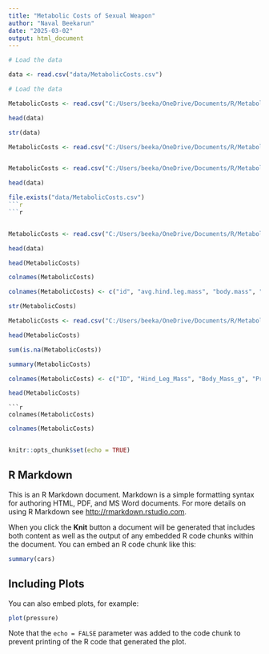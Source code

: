```yaml
---
title: "Metabolic Costs of Sexual Weapon"
author: "Naval Beekarun"
date: "2025-03-02"
output: html_document
---
```

```r
# Load the data
```


```r
data <- read.csv("data/MetabolicCosts.csv")
```
```r
# Load the data
```


```r
MetabolicCosts <- read.csv("C:/Users/beeka/OneDrive/Documents/R/MetabolicCosts/data/MetabolicCosts.csv")
```
```r
head(data)
```
```r
str(data)
```
```r
MetabolicCosts <- read.csv("C:/Users/beeka/OneDrive/Documents/R/MetabolicCosts/data/MetabolicCosts.csv")
```
```r
```


```r
MetabolicCosts <- read.csv("C:/Users/beeka/OneDrive/Documents/R/MetabolicCosts/data/MetabolicCosts.csv")
```
```r
head(data)
```
```r
file.exists("data/MetabolicCosts.csv")
```r
```r

```
```r
```


```r
MetabolicCosts <- read.csv("C:/Users/beeka/OneDrive/Documents/R/MetabolicCosts/data/MetabolicCosts.csv")
```
```r
head(data)
```
```r
head(MetabolicCosts)
```
```r
colnames(MetabolicCosts)

```
```r
colnames(MetabolicCosts) <- c("id", "avg.hind.leg.mass", "body.mass", "pre.mr.avg", "post.mr.avg", "size")

```
```r
str(MetabolicCosts)
```
```r
MetabolicCosts <- read.csv("C:/Users/beeka/OneDrive/Documents/R/MetabolicCosts/data/MetabolicCosts.csv", sep = ";")
```


```r
head(MetabolicCosts)
```
```r
sum(is.na(MetabolicCosts))

```
```r
summary(MetabolicCosts)

```
```r
colnames(MetabolicCosts) <- c("ID", "Hind_Leg_Mass", "Body_Mass_g", "Pre_MR_Avg", "Post_MR_Avg", "Size")
```
```r
head(MetabolicCosts)
```

```
```r
colnames(MetabolicCosts)
```

```r
colnames(MetabolicCosts)
```

```

```

```r
knitr::opts_chunk$set(echo = TRUE)
```

## R Markdown

This is an R Markdown document. Markdown is a simple formatting syntax for authoring HTML, PDF, and MS Word documents. For more details on using R Markdown see <http://rmarkdown.rstudio.com>.

When you click the **Knit** button a document will be generated that includes both content as well as the output of any embedded R code chunks within the document. You can embed an R code chunk like this:

```r
summary(cars)
```

## Including Plots

You can also embed plots, for example:

```r
plot(pressure)
```

Note that the `echo = FALSE` parameter was added to the code chunk to prevent printing of the R code that generated the plot.
